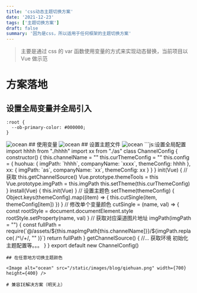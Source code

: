 ```yaml
---
title: 'css动态主题切换方案'
date: '2021-12-23'
tags: ['主题切换方案']
draft: false
summary: '因为是css，所以适用于任何框架的主题切换方案'
---
```


<TOCInline toc={props.toc} exclude="Overview" asDisclosure />

> 主要是通过 css 的 var 函数使用变量的方式来实现动态替换，当前项目以 Vue 做示范

# 方案落地

## 设置全局变量并全局引入

```css:theme.less
:root {
  --ob-primary-color: #000000;
}
```

<Image alt="ocean" src="/static/images/blog/main.png" width={500} height={400} />
## 使用变量
<Image alt="ocean" src="/static/images/blog/shiyong.png" width={500} height={400} />
## 设置主题文件
<Image alt="ocean" src="/static/images/blog/themeless.png" width={500} height={400} />
```js:设置全局配置
import hhhh from "./hhhh"
import xx from "./as"
class ChannelConfig {
  constructor() {
    this.channelName = ""
    this.curThemeConfig = ""
    this.config = {
      huohua: {
        imgPath: `hhhh`,
        companyName: `xxxx`,
        themeConfig: hhhh
      },
      xx: {
        imgPath: `as`,
        companyName: `xx`,
        themeConfig: xx
      }
    }
  }
  init(Vue) {
    // 获取
    this.getChannelSource()
    Vue.prototype.themeTools = this
    Vue.prototype.imgPath = this.imgPath
    this.setTheme(this.curThemeConfig)
  }
  install(Vue) {
    this.init(Vue)
  }
  // 设置主题色
  setTheme(themeConfig) {
    Object.keys(themeConfig).map((item) => {
      this.cutSingle(item, themeConfig[item])
    })
  }
  // 修改单个变量颜色
  cutSingle = (name, val) => {
    const rootStyle = document.documentElement.style
    rootStyle.setProperty(name, val)
  }
  // 获取对应渠道图片地址
  imgPath(imgPath = "") {
    const fullPath = require(`@/assets/${this.mapImgPath[this.channelName]}}/${imgPath.replace(
      /^\/+/,
      ""
    )}`)
    return fullPath
  }
  getChannelSource() {
   //...
        获取环境 初始化主题配置等。。。
  }
}
export default new ChannelConfig()

```
## 在任意地方切换主题颜色

<Image alt="ocean" src="/static/images/blog/qiehuan.png" width={700} height={400} />

# 兼容IE解决方案（明天上）



```
